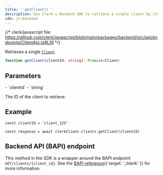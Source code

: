 ```yaml
---
title: '`getClient()`'
description: Use Clerk's Backend SDK to retrieve a single client by its ID.
sdk: js-backend
---
```


{/* clerk/javascript file: https://github.com/clerk/javascript/blob/main/packages/backend/src/api/endpoints/ClientApi.ts#L19 */}

Retrieves a single [`Client`](/docs/references/javascript/client).

```ts
function getClient(clientId: string): Promise<Client>
```

## Parameters

<Properties>
  - `clientId`
  - `string`

  The ID of the client to retrieve.
</Properties>

## Example

<Include src="_partials/backend/usage" />

```tsx
const clientId = 'client_123'

const response = await clerkClient.clients.getClient(clientId)
```

## Backend API (BAPI) endpoint

This method in the SDK is a wrapper around the BAPI endpoint `GET/clients/{client_id}`. See the [BAPI reference](/docs/references/backend-api/tag/Clients#operation/GetClient){{ target: '_blank' }} for more information.
